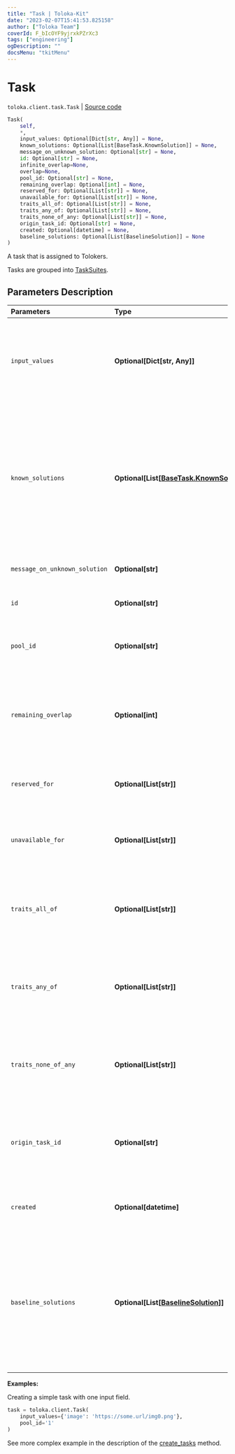 ```yaml
---
title: "Task | Toloka-Kit"
date: "2023-02-07T15:41:53.825158"
author: ["Toloka Team"]
coverId: F_bIcOYF9yjrxkPZrXc3
tags: ["engineering"]
ogDescription: ""
docsMenu: "tkitMenu"
---
```


# Task
`toloka.client.task.Task` | [Source code](https://github.com/Toloka/toloka-kit/blob/v1.1.3/src/client/task.py#L57)

```python
Task(
    self,
    *,
    input_values: Optional[Dict[str, Any]] = None,
    known_solutions: Optional[List[BaseTask.KnownSolution]] = None,
    message_on_unknown_solution: Optional[str] = None,
    id: Optional[str] = None,
    infinite_overlap=None,
    overlap=None,
    pool_id: Optional[str] = None,
    remaining_overlap: Optional[int] = None,
    reserved_for: Optional[List[str]] = None,
    unavailable_for: Optional[List[str]] = None,
    traits_all_of: Optional[List[str]] = None,
    traits_any_of: Optional[List[str]] = None,
    traits_none_of_any: Optional[List[str]] = None,
    origin_task_id: Optional[str] = None,
    created: Optional[datetime] = None,
    baseline_solutions: Optional[List[BaselineSolution]] = None
)
```

A task that is assigned to Tolokers.

Tasks are grouped into [TaskSuites](/docs-new/toloka-kit/reference/toloka.client.task_suite.TaskSuite).

## Parameters Description

| Parameters | Type | Description |
| :----------| :----| :-----------|
`input_values`|**Optional\[Dict\[str, Any\]\]**|<p>A dictionary with input data for a task. Input field names are keys in the dictionary.</p>
`known_solutions`|**Optional\[List\[[BaseTask.KnownSolution](/docs-new/toloka-kit/reference/toloka.client.task.BaseTask.KnownSolution)\]\]**|<p>A list of all responses considered correct. It is used with control and training tasks. If there are several output fields, then you must specify all their correct combinations.</p>
`message_on_unknown_solution`|**Optional\[str\]**|<p>A hint used in training tasks.</p>
`id`|**Optional\[str\]**|<p>The ID of a task.</p>
`pool_id`|**Optional\[str\]**|<p>The ID of the pool that the task belongs to.</p>
`remaining_overlap`|**Optional\[int\]**|<p>The number of times left for this task to be assigned to Tolokers. Read-only field.</p>
`reserved_for`|**Optional\[List\[str\]\]**|<p>IDs of Tolokers who have access to the task.</p>
`unavailable_for`|**Optional\[List\[str\]\]**|<p>IDs of Tolokers who don&#x27;t have access to the task.</p>
`traits_all_of`|**Optional\[List\[str\]\]**|<p>The task can be assigned to Tolokers who have all of the specified traits.</p>
`traits_any_of`|**Optional\[List\[str\]\]**|<p>The task can be assigned to Tolokers who have any of the specified traits.</p>
`traits_none_of_any`|**Optional\[List\[str\]\]**|<p>The task can not be assigned to Tolokers who have any of the specified traits.</p>
`origin_task_id`|**Optional\[str\]**|<p>The ID of a parent task. This parameter is set if the task was created by copying.</p>
`created`|**Optional\[datetime\]**|<p>The UTC date and time when the task was created.</p>
`baseline_solutions`|**Optional\[List\[[BaselineSolution](/docs-new/toloka-kit/reference/toloka.client.task.Task.BaselineSolution)\]\]**|<p>Preliminary responses for dynamic overlap and aggregation of results by skill. They are used to calculate a confidence level of the first responses from Toloker.</p>

**Examples:**

Creating a simple task with one input field.

```python
task = toloka.client.Task(
    input_values={'image': 'https://some.url/img0.png'},
    pool_id='1'
)
```

See more complex example in the description of the [create_tasks](/docs-new/toloka-kit/reference/toloka.client.TolokaClient.create_tasks) method.
